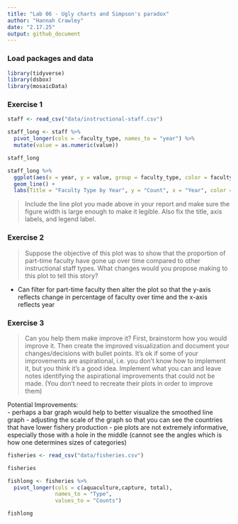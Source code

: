 ```yaml
---
title: "Lab 06 - Ugly charts and Simpson's paradox"
author: "Hannah Crawley"
date: "2.17.25"
output: github_document
---
```


### Load packages and data

```r
library(tidyverse) 
library(dsbox)
library(mosaicData) 
```

### Exercise 1

```r
staff <- read_csv("data/instructional-staff.csv")
```

```r
staff_long <- staff %>%
  pivot_longer(cols = -faculty_type, names_to = "year") %>%
  mutate(value = as.numeric(value))
```

```r
staff_long
```

```r
staff_long %>%
  ggplot(aes(x = year, y = value, group = faculty_type, color = faculty_type)) +
  geom_line() + 
  labs(Title = "Faculty Type by Year", y = "Count", x = "Year", color = "Faculty Type")
```


> Include the line plot you made above in your report and make sure the figure width is large enough to make it legible.
Also fix the title, axis labels, and legend label.


### Exercise 2

> Suppose the objective of this plot was to show that the proportion of part-time faculty have gone up over time compared to other instructional staff types. What changes would you propose making to this plot to tell this story?  

- Can filter for part-time faculty then alter the plot so that the y-axis reflects change in percentage of faculty over time and the x-axis reflects year 

### Exercise 3

> Can you help them make improve it? First, brainstorm how you would improve it. Then create the improved visualization and document your changes/decisions with bullet points. It’s ok if some of your improvements are aspirational, i.e. you don’t know how to implement it, but you think it’s a good idea. Implement what you can and leave notes identifying the aspirational improvements that could not be made. (You don’t need to recreate their plots in order to improve them) 

Potential Improvements:  
- perhaps a bar graph would help to better visualize the smoothed line graph 
- adjusting the scale of the graph so that you can see the countries that have lower fishery production
- pie plots are not extremely informative, especially those with a hole in the middle (cannot see the angles which is how one determines sizes of categories)



```r
fisheries <- read_csv("data/fisheries.csv")
```

```r
fisheries
```


```r
fishlong <- fisheries %>%
  pivot_longer(cols = c(aquaculture,capture, total), 
               names_to = "Type",
               values_to = "Counts")
```

``` r
fishlong
```

```r
```

